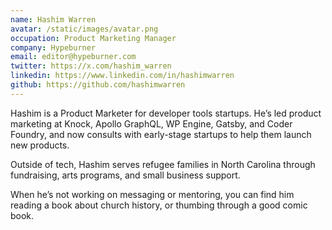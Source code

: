 ```yaml
---
name: Hashim Warren
avatar: /static/images/avatar.png
occupation: Product Marketing Manager
company: Hypeburner
email: editor@hypeburner.com
twitter: https://x.com/hashim_warren
linkedin: https://www.linkedin.com/in/hashimwarren
github: https://github.com/hashimwarren
---
```


​Hashim is a Product Marketer for developer tools startups. He’s led product marketing at Knock, Apollo GraphQL, WP Engine, Gatsby, and Coder Foundry, and now consults with early-stage startups to help them launch new products.​

Outside of tech, Hashim serves refugee families in North Carolina through fundraising, arts programs, and small business support.​

When he’s not working on messaging or mentoring, you can find him reading a book about church history, or thumbing through a good comic book.​
